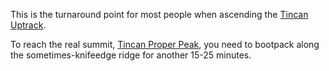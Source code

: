 This is the turnaround point for most people when ascending the [Tincan Uptrack](./tincan-uptrack).

To reach the real summit, [Tincan Proper Peak](./tincan-proper-peak), you need to
bootpack along the sometimes-knifeedge ridge for another 15-25 minutes.